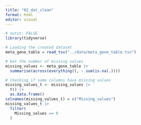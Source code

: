 ```yaml
---
title: "02_dat_clean"
format: html
editor: visual
---
```


```r
# outut: FALSE
library(tidyverse)
```

```r
# Loading the created dataset
meta_gene_table = read_tsv("../data/meta_gene_table.tsv")

```

```r
# Get the number of missing values
missing_values <- meta_gene_table |>
  summarise(across(everything(), ~ sum(is.na(.))))
```

```r
# Checking if some columns have missing values
missing_values_t <- missing_values |>
  t() |>
  as.data.frame()
colnames(missing_values_t) = c("Missing_values")
missing_values_t |>
  filter(
    Missing_values == 0
  )
```
